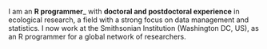 I am an __R programmer___ with __doctoral and postdoctoral experience__ in ecological research, a field with a strong focus on data management and statistics. I now work at the Smithsonian Institution (Washington DC, US), as an R programmer for a global network of researchers. 
